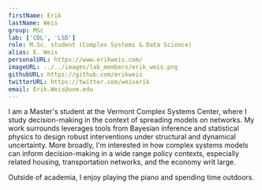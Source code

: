 ```yaml
---
firstName: Erik
lastName: Weis
group: MSc
lab: ['CDL', 'LSD']
role: M.Sc. student (Complex Systems & Data Science)
alias: E. Weis
personalURL: https://www.erikweis.com/
imageURL: ../../images/lab_members/erik_weis.png
githubURL: https://github.com/erikweis
twitterURL: https://twitter.com/weiserik
email: Erik.Weis@uvm.edu
---
```


I am a Master's student at the Vermont Complex Systems Center, where I study decision-making in the context of spreading models on networks. My work surrounds leverages tools from Bayesian inference and statistical physics to design robust interventions under structural and dynamical uncertainty. More broadly, I'm interested in how complex systems models can inform decision-making in a wide range policy contexts, especially related housing, transportation networks, and the economy writ large.

Outside of academia, I enjoy playing the piano and spending time outdoors.


<EducationList>
	<EducationItem advisor="Laurent Hébert-Dufresne" 
					degree="M.S. in Complex Systems and Data Science"
					years="2021-2023" 
					university="University of Vermont"/>
	<EducationItem degree="B.A. in Physics"
					years="2014-2018" 
					university="Dartmouth College"/>
</EducationList>